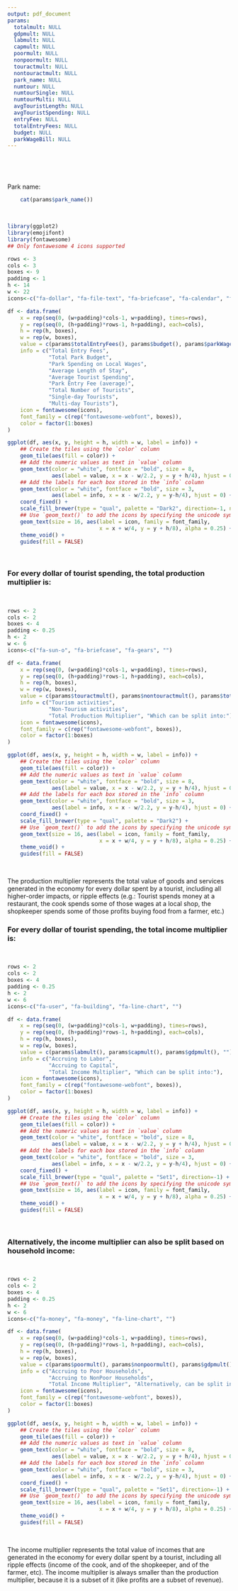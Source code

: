 ```yaml
---
output: pdf_document
params:
  totalmult: NULL
  gdpmult: NULL
  labmult: NULL
  capmult: NULL
  poormult: NULL
  nonpoormult: NULL
  touractmult: NULL
  nontouractmult: NULL
  park_name: NULL
  numtour: NULL
  numtourSingle: NULL
  numtourMulti: NULL
  avgTouristLength: NULL
  avgTouristSpending: NULL
  entryFee: NULL
  totalEntryFees: NULL
  budget: NULL
  parkWageBill: NULL
---
```


\begin{center}
\section{LEWIE-lite Dashboard Report}
\end{center}

&nbsp;

\subsection{Overview of tourism in the park}

&nbsp;

Park name:
```r
	cat(params$park_name())
```

&nbsp;

```r
library(ggplot2)
library(emojifont)
library(fontawesome)
## Only fontawesome 4 icons supported

rows <- 3
cols <- 3
boxes <- 9
padding <- 1
h <- 14
w <- 22
icons<-c("fa-dollar", "fa-file-text", "fa-briefcase", "fa-calendar", "fa-money", "fa-ticket", "fa-male", "fa-sun-o", "fa-bed")

df <- data.frame(
    x = rep(seq(0, (w+padding)*cols-1, w+padding), times=rows),
    y = rep(seq(0, (h+padding)*rows-1, h+padding), each=cols),
    h = rep(h, boxes),
    w = rep(w, boxes),
    value = c(params$totalEntryFees(), params$budget(), params$parkWageBill(), params$avgTouristLength(), params$avgTouristSpending(), params$entryFee(), params$numtour(), params$numtourSingle(), params$numtourMulti()),
    info = c("Total Entry Fees",
             "Total Park Budget",
             "Park Spending on Local Wages",
             "Average Length of Stay",
             "Average Tourist Spending",
             "Park Entry Fee (average)",
             "Total Number of Tourists",
             "Single-day Tourists",
             "Multi-day Tourists"),
    icon = fontawesome(icons),
    font_family = c(rep("fontawesome-webfont", boxes)),
    color = factor(1:boxes)
)

ggplot(df, aes(x, y, height = h, width = w, label = info)) +
    ## Create the tiles using the `color` column
    geom_tile(aes(fill = color)) +
    ## Add the numeric values as text in `value` column
    geom_text(color = "white", fontface = "bold", size = 8,
              aes(label = value, x = x - w/2.2, y = y + h/4), hjust = 0) +
    ## Add the labels for each box stored in the `info` column
    geom_text(color = "white", fontface = "bold", size = 3,
              aes(label = info, x = x - w/2.2, y = y-h/4), hjust = 0) +
    coord_fixed() +
    scale_fill_brewer(type = "qual", palette = "Dark2", direction=-1, na.value = "dodgerblue4") +
    ## Use `geom_text()` to add the icons by specifying the unicode symbol.
    geom_text(size = 16, aes(label = icon, family = font_family,
                             x = x + w/4, y = y + h/8), alpha = 0.25) +
    theme_void() +
    guides(fill = FALSE)
```

\newpage
\subsection{Local-economy impacts of tourist spending (US\$)}

&nbsp;

### For every dollar of tourist spending, the total production multiplier is:

&nbsp;

```r
rows <- 2
cols <- 2
boxes <- 4
padding <- 0.25
h <- 2
w <- 6
icons<-c("fa-sun-o", "fa-briefcase", "fa-gears", "")

df <- data.frame(
    x = rep(seq(0, (w+padding)*cols-1, w+padding), times=rows),
    y = rep(seq(0, (h+padding)*rows-1, h+padding), each=cols),
    h = rep(h, boxes),
    w = rep(w, boxes),
    value = c(params$touractmult(), params$nontouractmult(), params$totalmult(), ""),
    info = c("Tourism activities",
             "Non-Tourism activities",
             "Total Production Multiplier", "Which can be split into:"),
    icon = fontawesome(icons),
    font_family = c(rep("fontawesome-webfont", boxes)),
    color = factor(1:boxes)
)

ggplot(df, aes(x, y, height = h, width = w, label = info)) +
    ## Create the tiles using the `color` column
    geom_tile(aes(fill = color)) +
    ## Add the numeric values as text in `value` column
    geom_text(color = "white", fontface = "bold", size = 8,
              aes(label = value, x = x - w/2.2, y = y + h/4), hjust = 0) +
    ## Add the labels for each box stored in the `info` column
    geom_text(color = "white", fontface = "bold", size = 3,
              aes(label = info, x = x - w/2.2, y = y-h/4), hjust = 0) +
    coord_fixed() +
    scale_fill_brewer(type = "qual", palette = "Dark2") +
    ## Use `geom_text()` to add the icons by specifying the unicode symbol.
    geom_text(size = 16, aes(label = icon, family = font_family,
                             x = x + w/4, y = y + h/8), alpha = 0.25) +
    theme_void() +
    guides(fill = FALSE)
```

&nbsp;

The production multiplier represents the total value of goods and services generated in the economy for every dollar spent by a tourist, including all higher-order impacts, or ripple effects (e.g.: Tourist spends money at a restaurant, the cook spends some of those wages at a local shop, the shopkeeper spends some of those profits buying food from a farmer, etc.)

\newpage
### For every dollar of tourist spending, the total income multiplier is:

&nbsp;

```r
rows <- 2
cols <- 2
boxes <- 4
padding <- 0.25
h <- 2
w <- 6
icons<-c("fa-user", "fa-building", "fa-line-chart", "")

df <- data.frame(
    x = rep(seq(0, (w+padding)*cols-1, w+padding), times=rows),
    y = rep(seq(0, (h+padding)*rows-1, h+padding), each=cols),
    h = rep(h, boxes),
    w = rep(w, boxes),
    value = c(params$labmult(), params$capmult(), params$gdpmult(), ""),
    info = c("Accruing to Labor",
             "Accruing to Capital",
             "Total Income Multiplier", "Which can be split into:"),
    icon = fontawesome(icons),
    font_family = c(rep("fontawesome-webfont", boxes)),
    color = factor(1:boxes)
)

ggplot(df, aes(x, y, height = h, width = w, label = info)) +
    ## Create the tiles using the `color` column
    geom_tile(aes(fill = color)) +
    ## Add the numeric values as text in `value` column
    geom_text(color = "white", fontface = "bold", size = 8,
              aes(label = value, x = x - w/2.2, y = y + h/4), hjust = 0) +
    ## Add the labels for each box stored in the `info` column
    geom_text(color = "white", fontface = "bold", size = 3,
              aes(label = info, x = x - w/2.2, y = y-h/4), hjust = 0) +
    coord_fixed() +
    scale_fill_brewer(type = "qual", palette = "Set1", direction=-1) +
    ## Use `geom_text()` to add the icons by specifying the unicode symbol.
    geom_text(size = 16, aes(label = icon, family = font_family,
                             x = x + w/4, y = y + h/8), alpha = 0.25) +
    theme_void() +
    guides(fill = FALSE)
```

&nbsp;

### Alternatively, the income multiplier can also be split based on household income:

&nbsp;

```r
rows <- 2
cols <- 2
boxes <- 4
padding <- 0.25
h <- 2
w <- 6
icons<-c("fa-money", "fa-money", "fa-line-chart", "")

df <- data.frame(
    x = rep(seq(0, (w+padding)*cols-1, w+padding), times=rows),
    y = rep(seq(0, (h+padding)*rows-1, h+padding), each=cols),
    h = rep(h, boxes),
    w = rep(w, boxes),
    value = c(params$poormult(), params$nonpoormult(), params$gdpmult(), ""),
    info = c("Accruing to Poor Households",
             "Accruing to NonPoor Households",
             "Total Income Multiplier", "Alternatively, can be split into:"),
    icon = fontawesome(icons),
    font_family = c(rep("fontawesome-webfont", boxes)),
    color = factor(1:boxes)
)

ggplot(df, aes(x, y, height = h, width = w, label = info)) +
    ## Create the tiles using the `color` column
    geom_tile(aes(fill = color)) +
    ## Add the numeric values as text in `value` column
    geom_text(color = "white", fontface = "bold", size = 8,
              aes(label = value, x = x - w/2.2, y = y + h/4), hjust = 0) +
    ## Add the labels for each box stored in the `info` column
    geom_text(color = "white", fontface = "bold", size = 3,
              aes(label = info, x = x - w/2.2, y = y-h/4), hjust = 0) +
    coord_fixed() +
    scale_fill_brewer(type = "qual", palette = "Set1", direction=-1) +
    ## Use `geom_text()` to add the icons by specifying the unicode symbol.
    geom_text(size = 16, aes(label = icon, family = font_family,
                             x = x + w/4, y = y + h/8), alpha = 0.25) +
    theme_void() +
    guides(fill = FALSE)
```

&nbsp;

The income multiplier represents the total value of incomes that are generated in the economy for every dollar spent by a tourist, including all ripple effects (income of the cook, and of the shopkeeper, and of the farmer, etc). The income multiplier is always smaller than the production multiplier, because it is a subset of it (like profits are a subset of revenue).